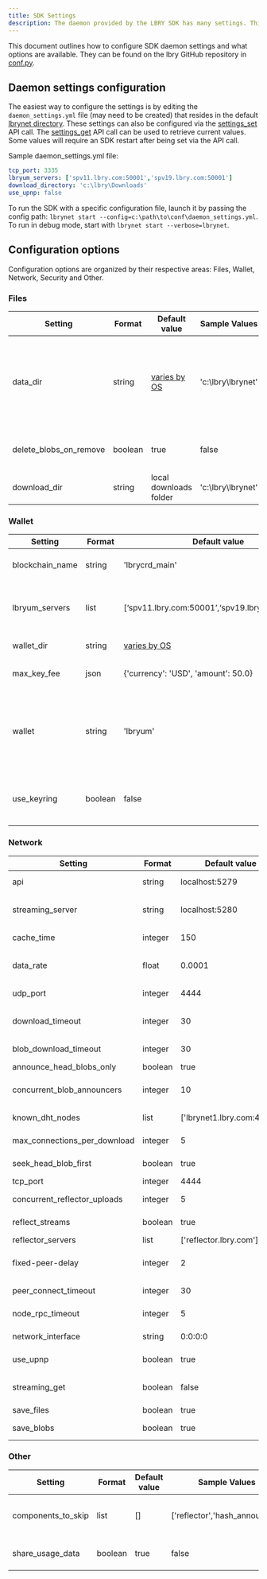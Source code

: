 ```yaml
---
title: SDK Settings
description: The daemon provided by the LBRY SDK has many settings. This resource lists them all and what they mean. Ready, set, settings! 
---
```


This document outlines how to configure SDK daemon settings and what options are available. They can be found on the lbry GitHub repository in [conf.py](https://github.com/lbryio/lbry-sdk/blob/master/lbry/conf.py).

## Daemon settings configuration

The easiest way to configure the settings is by editing the `daemon_settings.yml` file (may need to be created) that resides in the default [lbrynet directory](https://lbry.com/faq/lbry-directories). These settings can also be configured via the [settings_set](https://lbry.tech/api/sdk#settings_set) API call. The [settings_get](https://lbry.tech/api/sdk#settings_get) API call can be used to retrieve current values. Some values will require an SDK restart after being set via the API call.

Sample daemon_settings.yml file:
```yaml
tcp_port: 3335
lbryum_servers: ['spv11.lbry.com:50001','spv19.lbry.com:50001']
download_directory: 'c:\lbry\Downloads'
use_upnp: false
```

To run the SDK with a specific configuration file, launch it by passing the config path: ```lbrynet start --config=c:\path\to\conf\daemon_settings.yml```. To run in debug mode, start with ```lbrynet start --verbose=lbrynet```.

## Configuration options
Configuration options are organized by their respective areas: Files, Wallet, Network, Security and Other.

### Files
| Setting                | Format  | Default value                                         | Sample Values      | Description                                                                          |
|------------------------|---------|-------------------------------------------------------|--------------------|--------------------------------------------------------------------------------------|
| data_dir               | string  | [varies by OS](https://lbry.com/faq/lbry-directories) | 'c:\lbry\lbrynet\' | Where to store the lbrynet folder, which includes blob files, logs and   config data |
| delete_blobs_on_remove | boolean | true                                                  | false              | Delete blobs on a file_delete call?                                                  |
| download_dir           | string  | local downloads folder                                | 'c:\lbry\lbrynet\' | Location of downloaded output files                                                  |

### Wallet
| Setting         | Format  | Default value                                         | Sample Values                       | Description                                                                                       |
|-----------------|---------|-------------------------------------------------------|-------------------------------------|---------------------------------------------------------------------------------------------------|
| blockchain_name | string  | 'lbrycrd_main'                                        | 'lbrycrd_regtest'                   | Blockchain network to connect to                                                                  |
| lbryum_servers  | list    | [‘spv11.lbry.com:50001’,‘spv19.lbry.com:50001’]       | ["mylbryum.lbry.com:50001]          | SPV wallet server address(Default servers are spv11-spv19)                                        |
| wallet_dir      | string  | [varies by OS](https://lbry.com/faq/lbry-directories) | 'c:\lbry\lbryum\'                   | Wallet data location                                                                              |
| max_key_fee     | json    | \{'currency': 'USD', 'amount': 50.0}                  | \{'currency': 'LBC', 'amount': 5.0} | Max payment allowed for content                                                                   |
| wallet          | string  | 'lbryum'                                              | 'lbrycrd'                           | Choice of wallet software, SPV (lbryum) vs full node (lbrycrd). Currently   only lbryum supported |
| use_keyring     | boolean | false                                                 | true                                | Store wallet password in keyring (not currently available)                                        |



### Network 
| Setting                      | Format  | Default value              | Sample Values            | Description                                                                      |
|------------------------------|---------|----------------------------|--------------------------|----------------------------------------------------------------------------------|
| api                          | string  | localhost:5279             | 0:0:0:0:5280             | IP address and port the SDK API will listen on                                   |
| streaming_server             | string  | localhost:5280             | 0:0:0:0:5280             | IP address and port the media/streaming server will listen on                    |
| cache_time                   | integer | 150                        | 90                       | How long to keep resolve data in cache                                           |
| data_rate                    | float   | 0.0001                     | 0.05                     | What LBC rate, per MB, to offer DHT data at (currently disabled in the protocol) |
| udp_port                     | integer | 4444                       | 4445                     | UDP port used to announce blobs                                                  |
| download_timeout             | integer | 30                         | 60                       | Time, in seconds, to allow get call to resolve and get initial blobs             |
| blob_download_timeout        | integer | 30                         | 60                       | Time, in seconds, to allow download to get next blob                             |
| announce_head_blobs_only     | boolean | true                       | false                    | Only announce first data blob                                                    |
| concurrent_blob_announcers   | integer | 10                         | 0                        | Threads used in order to announce blobs. 0 means disabled                        |
| known_dht_nodes              | list    | ['lbrynet1.lbry.com:4444'] | ['myDHT.lbry.com:4444']  | Bootstrap nodes for network connectivity                                         |
| max_connections_per_download | integer | 5                          | 10                       | Threads used to download blobs                                                   |
| seek_head_blob_first         | boolean | true                       | false                    | Search for first data blob after downloading sd blob                             |
| tcp_port                     | integer | 4444                       | 3334                     | Port the SDK will listen on                                                      |
| concurrent_reflector_uploads | integer | 5                          | 10                       | Connections to use while uploading data to reflector                             |
| reflect_streams              | boolean | true                       | false                    | Send published data to reflector servers                                         |
| reflector_servers            | list    | ['reflector.lbry.com']     | ['myreflector.lbry.com'] | Server data will be reflected to                                                 |
| fixed-peer-delay             | integer | 2                          | 5                        | Time, in mintues, to allow download from P2P before trying fixed peer            |
| peer_connect_timeout         | integer | 30                         | 15                       | Time, in seconds, to allow download to find peers                                |
| node_rpc_timeout             | integer | 5                          | 10                       | Time, in seconds, to allow connection over DHT                                   |
| network_interface            | string  | 0:0:0:0                    | 127.0.0.1                | Interface to use for the DHT and blob exchange                                   |
| use_upnp                     | boolean | true                       | false                    | Attempt external port mapping via UPnP                                           |
| streaming_get                | boolean | false                      | true                     | Allow calling localhost:5280/get/claimname requests                              |
| save_files                   | boolean | true                       | false                    | Save files with each download                                                    |
| save_blobs                   | boolean | true                       | false                    | Save blobs with each download                                                    |
### Other
| Setting            | Format  | Default value | Sample Values                  | Description                                                                                                      |
|--------------------|---------|---------------|--------------------------------|------------------------------------------------------------------------------------------------------------------|
| components_to_skip | list    | []            | ['reflector','hash_announcer'] | Disable components, [see entire list here](https://github.com/lbryio/lbry-sdk/wiki/Component-Dependencies-Table) |
| share_usage_data   | boolean | true          | false                          | Share analytics data                                                                                             |

